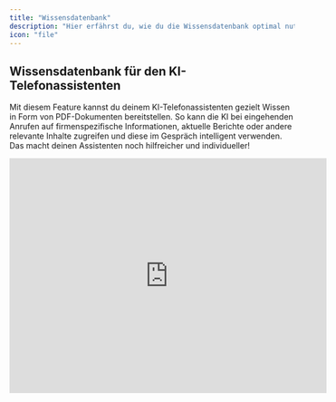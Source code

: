 ```yaml
---
title: "Wissensdatenbank"
description: "Hier erfährst du, wie du die Wissensdatenbank optimal nutzt, um deiner KI zusätzliche Informationen bereitzustellen"
icon: "file"
---
```


## Wissensdatenbank für den KI-Telefonassistenten

Mit diesem Feature kannst du deinem KI-Telefonassistenten gezielt Wissen in Form von PDF-Dokumenten bereitstellen. So kann die KI bei eingehenden Anrufen auf firmenspezifische Informationen, aktuelle Berichte oder andere relevante Inhalte zugreifen und diese im Gespräch intelligent verwenden. Das macht deinen Assistenten noch hilfreicher und individueller\!

<Accordion title="Die wichtigsten Infos zur Wissensdatenbank im Video (Dauer: 4min)" defaultOpen icon="video">
  <iframe width="560" height="415" src="https://www.youtube.com/embed/xklo_EIHqGE?si=qm6Pgfqvuaj0ItGS" title="YouTube video player" frameBorder="0" allow="accelerometer; autoplay; clipboard-write; encrypted-media; gyroscope; picture-in-picture" allowFullScreen style={{ width:"100%",borderRadius:"0.5rem" }} />
</Accordion>

## Voraussetzungen der Wissensdatenbank

- **Nur PDF-Dateien möglich**
- **Max. 20 MB pro Datei**
- **Datei muss echten Text enthalten** (keine reinen Bilder)

  <img
    src="/images/CleanShot2025-07-23at19.18.24@2x.png"
    alt="CleanShot 2025-07-23 at 19.18.24@2x.png"
    className="mr-auto"
    style={{ width:"55%" }}
  />

<Tip>
  So geht's:

  1. Auf [app.fonio.ai](https://app.fonio.ai) links den Reiter **"Wissensdatenbank"** öffnen
  2. **PDF hochladen**
  3. **Datei benennen**
  4. **KI-Telefonassistent öffnen**
  5. Im unteren Bereich **„Wissensdatenbank“** die relevanten PDFs anhaken
  6. **Änderungen speichern**
</Tip>

## Bonus-Tipp

Im Prompt des KI-Telefonassistenten sollte stehen, **wann genau die KI auf welches Dokument zugreifen soll.**

**Beispiel:**

- „Wenn ein Anrufer etwas über die Post erfahren will, nutze das Dokument ‚Post AG Bericht 2024‘.“
- „Wenn es um BMW geht, nutze ‚BMW Group Bericht 2024‘.“

<Note>
  Wichtig: Damit die KI auch wirklch auf die Dokumente in der Wissensdatenbank zugreigen kann, muss das im `Verhalten` des Assistenten ausgewählt werden:

  ![CleanShot 2025-07-23 at 19.22.15.gif](/images/CleanShot2025-07-23at19.22.15.gif)
</Note>

## KI-Telefonassistenten Testen

Im nächsten Schritt könnt ihr die Verknüpfung eures KI-Telefonassistenten mit der Wissensdatenbank wie gewohnt ganz einfach im Browser testen – und direkt mit eurem PDF telefonieren.

## Wissensdatenbank Anpassen & PDFs entfernen

Unter dem Reiter **"Wissensdatenbank"** könnt ihr die Inhalte für euren KI-Telefonassistenten jederzeit **ergänzen, umbenennen oder entfernen**.